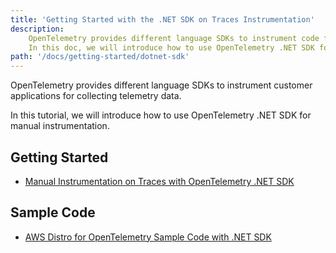 ```yaml
---
title: 'Getting Started with the .NET SDK on Traces Instrumentation'
description:
    OpenTelemetry provides different language SDKs to instrument code for collecting telemetry data in the application.
    In this doc, we will introduce how to use OpenTelemetry .NET SDK for traces instrumentation in the application
path: '/docs/getting-started/dotnet-sdk'
---
```



OpenTelemetry provides different language SDKs to instrument customer applications for collecting telemetry data.

In this tutorial, we will introduce how to use OpenTelemetry .NET SDK for manual instrumentation.

<SectionSeparator />

## Getting Started

* [Manual Instrumentation on Traces with OpenTelemetry .NET SDK](/docs/getting-started/dotnet-sdk/trace-manual-instr)


## Sample Code

* [AWS Distro for OpenTelemetry Sample Code with .NET SDK](https://github.com/aws-observability/aws-otel-dotnet/tree/main/integration-test-app)
